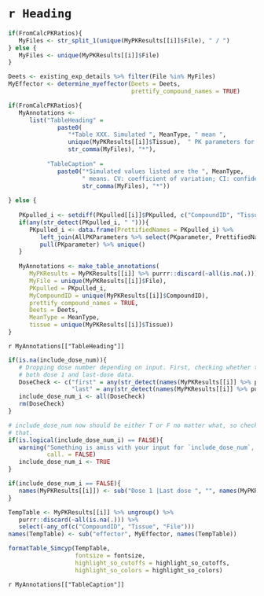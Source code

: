 # `r Heading`

```r

if(FromCalcPKRatios){
   MyFiles <- str_split_1(unique(MyPKResults[[i]]$File), " / ")
} else {
   MyFiles <- unique(MyPKResults[[i]]$File)
}

Deets <- existing_exp_details %>% filter(File %in% MyFiles)
MyEffector <- determine_myeffector(Deets = Deets, 
                                   prettify_compound_names = TRUE)

if(FromCalcPKRatios){
   MyAnnotations <- 
      list("TableHeading" = 
              paste0(
                 "*Table XXX. Simulated ", MeanType, " mean ", 
                 unique(MyPKResults[[i]]$Tissue),  " PK parameters for the file pair ", 
                 str_comma(MyFiles), "*"), 
           
           "TableCaption" = 
              paste0("*Simulated values listed are the ", MeanType, 
                     " means. CV: coefficient of variation; CI: confidence interval. Source simulated data: ", 
                     str_comma(MyFiles), "*"))
   
} else {
   
   PKpulled_i <- setdiff(PKpulled[[i]]$PKpulled, c("CompoundID", "Tissue", "File"))
   if(any(str_detect(PKpulled_i, " "))){
      PKpulled_i <- data.frame(PrettifiedNames = PKpulled_i) %>% 
         left_join(AllPKParameters %>% select(PKparameter, PrettifiedNames)) %>% 
         pull(PKparameter) %>% unique()
   } 
   
   MyAnnotations <- make_table_annotations(
      MyPKResults = MyPKResults[[i]] %>% purrr::discard(~all(is.na(.))), 
      MyFile = unique(MyPKResults[[i]]$File), 
      PKpulled = PKpulled_i,  
      MyCompoundID = unique(MyPKResults[[i]]$CompoundID), 
      prettify_compound_names = TRUE,
      Deets = Deets, 
      MeanType = MeanType, 
      tissue = unique(MyPKResults[[i]]$Tissue))
}

```

`r MyAnnotations[["TableHeading"]]`

```r

if(is.na(include_dose_num)){
   # Dropping dose number depending on input. First, checking whether they have
   # both dose 1 and last-dose data.
   DoseCheck <- c("first" = any(str_detect(names(MyPKResults[[i]] %>% purrr::discard(~all(is.na(.)))), "Dose 1")), 
                  "last" = any(str_detect(names(MyPKResults[[i]] %>% purrr::discard(~all(is.na(.)))), "Last dose")))
   include_dose_num_i <- all(DoseCheck)
   rm(DoseCheck)
}

# include_dose_num now should be either T or F no matter what, so checking
# that.
if(is.logical(include_dose_num_i) == FALSE){
   warning("Something is amiss with your input for `include_dose_num`, which should be NA, TRUE, or FALSE. We'll assume you meant for it to be TRUE.", 
           call. = FALSE)
   include_dose_num_i <- TRUE
}

if(include_dose_num_i == FALSE){
   names(MyPKResults[[i]]) <- sub("Dose 1 |Last dose ", "", names(MyPKResults[[i]]))
}

TempTable <- MyPKResults[[i]] %>% ungroup() %>% 
   purrr::discard(~all(is.na(.))) %>% 
   select(-any_of(c("CompoundID", "Tissue", "File")))
names(TempTable) <- sub("effector", MyEffector, names(TempTable))

formatTable_Simcyp(TempTable,
                   fontsize = fontsize,
                   highlight_so_cutoffs = highlight_so_cutoffs, 
                   highlight_so_colors = highlight_so_colors)

```

`r MyAnnotations[["TableCaption"]]`
